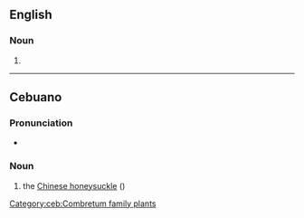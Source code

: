 ==English==

===Noun===
{{en-noun}}

# {{alternative spelling of|piñon|lang=en}}

----

==Cebuano==

===Pronunciation===
* {{hyphenation|pin|yon|lang=ceb}}

===Noun===
{{head|ceb|noun}}

# the [[Chinese honeysuckle]] ({{taxlink|Combretum indicum|species|ver=180307}})

[[Category:ceb:Combretum family plants]]